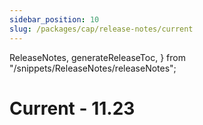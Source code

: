 ```yaml
---
sidebar_position: 10
slug: /packages/cap/release-notes/current
---
```


  ReleaseNotes,
  generateReleaseToc,
} from "/snippets/ReleaseNotes/releaseNotes";

# Current - 11.23

<ReleaseNotes listing="CAP-current-and-past" />

